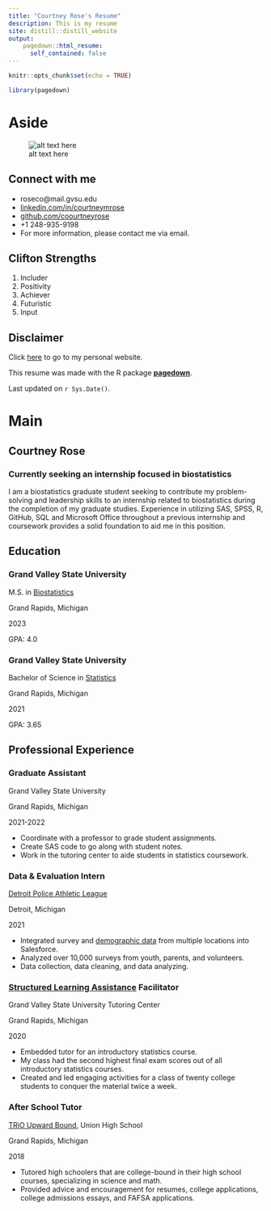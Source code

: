 ```yaml
---
title: "Courtney Rose's Resume"
description: This is my resume
site: distill::distill_website
output:
    pagedown::html_resume:
      self_contained: false
---
```


```r
knitr::opts_chunk$set(echo = TRUE)
```

```r
library(pagedown)
```


Aside
================================================================================


![alt text here](~/STA 518/Course Project/Personal-Website/InternPicture.jpg)


<i class="far fa-id-card"></i> Connect with me {#contact}
--------------------------------------------------------------------------------

- <i class="fa fa-envelope"></i> roseco@mail.gvsu.edu
- <i class="fa fa-linkedin"></i> [linkedin.com/in/courtneymrose](https://www.linkedin.com/in/courtneymrose)
- <i class="fa fa-github"></i> [github.com/coourtneyrose](https://github.com/coourtneyrose)
- <i class="fa fa-phone"></i> +1 248-935-9198
- For more information, please contact me via email.


Clifton Strengths {#clifton}
--------------------------------------------------------------------------------

1. Includer
2. Positivity
3. Achiever
4. Futuristic
5. Input



Disclaimer {#disclaimer}
--------------------------------------------------------------------------------

Click [here](https://courtney-m-rose.netlify.app/) to go to my personal website.

This resume was made with the R package [**pagedown**](https://github.com/rstudio/pagedown).

Last updated on `r Sys.Date()`.



Main
================================================================================

Courtney Rose {#title}
--------------------------------------------------------------------------------

### Currently seeking an internship focused in biostatistics

I am a biostatistics graduate student seeking to contribute my problem-solving
and leadership skills to an internship related to biostatistics during the 
completion of my graduate studies. Experience in utilizing SAS, SPSS, R, 
GitHub, SQL and Microsoft Office throughout a previous internship and 
coursework provides a solid foundation to aid me in this position.


Education {data-icon=anchor}
--------------------------------------------------------------------------------

### Grand Valley State University

M.S. in [Biostatistics](https://www.gvsu.edu/catalog/program/master-of-science-in-biostatistics.htm)

Grand Rapids, Michigan

2023

GPA: 4.0

### Grand Valley State University

Bachelor of Science in [Statistics](https://www.gvsu.edu/catalog/program/bachelor-of-arts-or-bachelor-of-science-in-statistics.htm)

Grand Rapids, Michigan

2021

GPA: 3.65
  

Professional Experience {data-icon=suitcase}
--------------------------------------------------------------------------------

### Graduate Assistant

Grand Valley State University

Grand Rapids, Michigan

2021-2022

- Coordinate with a professor to grade student assignments.
- Create SAS code to go along with student notes.
- Work in the tutoring center to aide students in statistics coursework.

### Data & Evaluation Intern

[Detroit Police Athletic League](https://detroitpal.org/)

Detroit, Michigan

2021

- Integrated survey and [demographic data](https://record.umich.edu/articles/midas-detroit-police-athletic-league-to-assess-youth-programs/) from multiple locations into Salesforce.
- Analyzed over 10,000 surveys from youth, parents, and volunteers.
- Data collection, data cleaning, and data analyzing.

### [Structured Learning Assistance](https://www.gvsu.edu/sla-pass/frequently-asked-questions-7.htm) Facilitator

Grand Valley State University Tutoring Center

Grand Rapids, Michigan

2020

- Embedded tutor for an introductory statistics course.
- My class had the second highest final exam scores out of all introductory statistics courses. 
- Created and led engaging activities for a class of twenty college students to conquer the material twice a week. 

### After School Tutor

[TRiO Upward Bound](https://www.gvsu.edu/ub/), Union High School

Grand Rapids, Michigan

2018

- Tutored high schoolers that are college-bound in their high school courses, specializing in science and math.
- Provided advice and encouragement for resumes, college applications, college admissions essays, and FAFSA applications.
